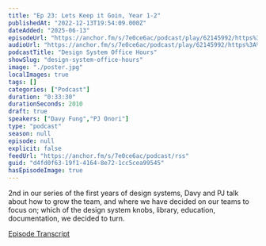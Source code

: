 ```yaml
---
title: "Ep 23: Lets Keep it Goin, Year 1-2"
publishedAt: "2022-12-13T19:54:09.000Z"
dateAdded: "2025-06-13"
episodeUrl: "https://anchor.fm/s/7e0ce6ac/podcast/play/62145992/https%3A%2F%2Fd3ctxlq1ktw2nl.cloudfront.net%2Fstaging%2F2022-11-13%2F302881954-44100-2-ed556bb37a18.m4a"
audioUrl: "https://anchor.fm/s/7e0ce6ac/podcast/play/62145992/https%3A%2F%2Fd3ctxlq1ktw2nl.cloudfront.net%2Fstaging%2F2022-11-13%2F302881954-44100-2-ed556bb37a18.m4a"
podcastTitle: "Design System Office Hours"
showSlug: "design-system-office-hours"
image: "./poster.jpg"
localImages: true
tags: []
categories: ["Podcast"]
duration: "0:33:30"
durationSeconds: 2010
draft: true
speakers: ["Davy Fung","PJ Onori"]
type: "podcast"
season: null
episode: null
explicit: false
feedUrl: "https://anchor.fm/s/7e0ce6ac/podcast/rss"
guid: "d4fd0f63-19f1-4164-8e72-1cc5cea99545"
hasEpisodeImage: true
---
```

2nd in our series of the first years of design systems, Davy and PJ talk about how to grow the team, and where we have decided on our teams to focus on; which of the design system knobs, library, education, documentation, we decided to turn.

[Episode Transcript](https://docs.google.com/document/d/1eBPOj7pQJBKCsc4uWlMM1XwwfTOLiK7Av_qEbwu2F_M/edit?usp=sharing)
